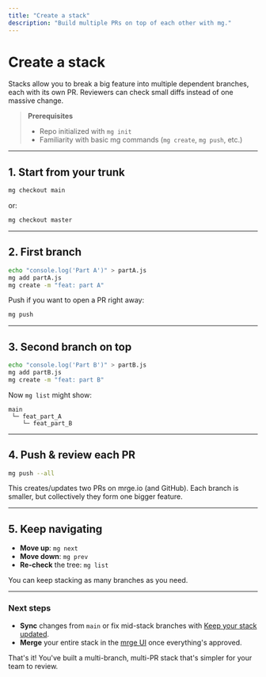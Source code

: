 ```yaml
---
title: "Create a stack"
description: "Build multiple PRs on top of each other with mg."
---
```


# Create a stack

Stacks allow you to break a big feature into multiple dependent branches, each with its own PR. Reviewers can check small diffs instead of one massive change.

> **Prerequisites**
>
> - Repo initialized with `mg init`
> - Familiarity with basic mg commands (`mg create`, `mg push`, etc.)

---

## 1. Start from your trunk

```bash
mg checkout main
```

or:

```bash
mg checkout master
```

---

## 2. First branch

```bash
echo "console.log('Part A')" > partA.js
mg add partA.js
mg create -m "feat: part A"
```

Push if you want to open a PR right away:

```bash
mg push
```

---

## 3. Second branch on top

```bash
echo "console.log('Part B')" > partB.js
mg add partB.js
mg create -m "feat: part B"
```

Now `mg list` might show:

```
main
 └─ feat_part_A
    └─ feat_part_B
```

---

## 4. Push & review each PR

```bash
mg push --all
```

This creates/updates two PRs on mrge.io (and GitHub). Each branch is smaller, but collectively they form one bigger feature.

---

## 5. Keep navigating

- **Move up**: `mg next`
- **Move down**: `mg prev`
- **Re-check** the tree: `mg list`

You can keep stacking as many branches as you need.

---

### Next steps

- **Sync** changes from `main` or fix mid-stack branches with [Keep your stack updated](/how-to-guides/keep-your-stack-updated).
- **Merge** your entire stack in the [mrge UI](/how-to-guides/merge-your-stack) once everything's approved.

That's it! You've built a multi-branch, multi-PR stack that's simpler for your team to review.
